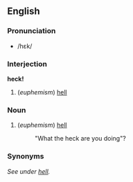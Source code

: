 ==English==
===Pronunciation===
*/hɛk/
===Interjection===
'''heck!'''

#(''euphemism'') [[hell]]
===Noun===
#(''euphemism'') [[hell]]
#:"What the heck are you doing"?
===Synonyms===
''See under [[hell]].''